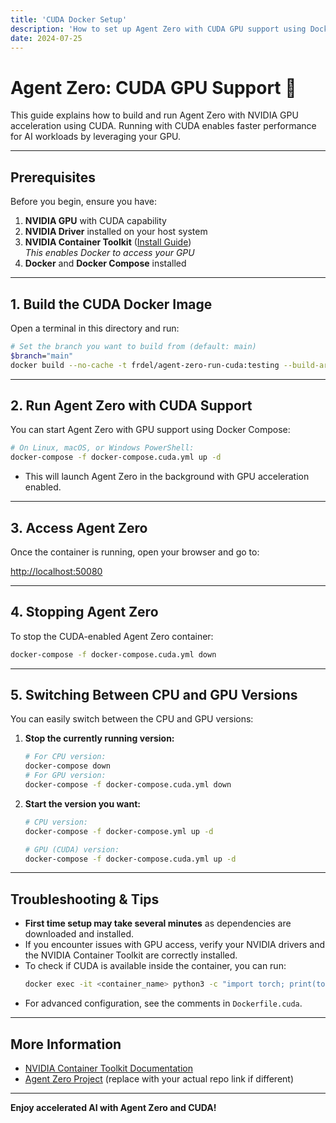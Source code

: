 ```yaml
---
title: 'CUDA Docker Setup'
description: 'How to set up Agent Zero with CUDA GPU support using Docker.'
date: 2024-07-25
---
```


# Agent Zero: CUDA GPU Support 🚀

This guide explains how to build and run Agent Zero with NVIDIA GPU acceleration using CUDA. Running with CUDA enables faster performance for AI workloads by leveraging your GPU.

---

## Prerequisites

Before you begin, ensure you have:

1. **NVIDIA GPU** with CUDA capability
2. **NVIDIA Driver** installed on your host system
3. **NVIDIA Container Toolkit** ([Install Guide](https://docs.nvidia.com/datacenter/cloud-native/container-toolkit/install-guide.html))  
   _This enables Docker to access your GPU_
4. **Docker** and **Docker Compose** installed

---

## 1. Build the CUDA Docker Image

Open a terminal in this directory and run:

```bash
# Set the branch you want to build from (default: main)
$branch="main"
docker build --no-cache -t frdel/agent-zero-run-cuda:testing --build-arg BRANCH=$branch -f Dockerfile.cuda .
```

---

## 2. Run Agent Zero with CUDA Support

You can start Agent Zero with GPU support using Docker Compose:

```bash
# On Linux, macOS, or Windows PowerShell:
docker-compose -f docker-compose.cuda.yml up -d
```

- This will launch Agent Zero in the background with GPU acceleration enabled.

---

## 3. Access Agent Zero

Once the container is running, open your browser and go to:

[http://localhost:50080](http://localhost:50080)

---

## 4. Stopping Agent Zero

To stop the CUDA-enabled Agent Zero container:

```bash
docker-compose -f docker-compose.cuda.yml down
```

---

## 5. Switching Between CPU and GPU Versions

You can easily switch between the CPU and GPU versions:

1. **Stop the currently running version:**
   ```bash
   # For CPU version:
   docker-compose down
   # For GPU version:
   docker-compose -f docker-compose.cuda.yml down
   ```

2. **Start the version you want:**
   ```bash
   # CPU version:
   docker-compose -f docker-compose.yml up -d

   # GPU (CUDA) version:
   docker-compose -f docker-compose.cuda.yml up -d
   ```

---

## Troubleshooting & Tips

- **First time setup may take several minutes** as dependencies are downloaded and installed.
- If you encounter issues with GPU access, verify your NVIDIA drivers and the NVIDIA Container Toolkit are correctly installed.
- To check if CUDA is available inside the container, you can run:
  ```bash
  docker exec -it <container_name> python3 -c "import torch; print(torch.cuda.is_available())"
  ```
- For advanced configuration, see the comments in `Dockerfile.cuda`.

---

## More Information

- [NVIDIA Container Toolkit Documentation](https://docs.nvidia.com/datacenter/cloud-native/container-toolkit/install-guide.html)
- [Agent Zero Project](https://github.com/frdel/agent-zero) (replace with your actual repo link if different)

---

**Enjoy accelerated AI with Agent Zero and CUDA!** 